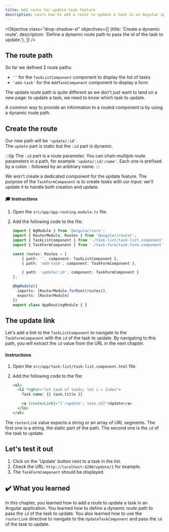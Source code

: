 ```yaml
---
title: Add route for update task feature
description: Learn how to add a route to update a task in an Angular application.
---
```



<Objective class="drop-shadow-xl" objectives={[
{title: 'Create a dynamic route', description: 'Define a dynamic route path to pass the id of the task to update.'},
]} />

## The route path

So far we defined 2 route paths:

- `''` for the `TaskListComponent` component to display the list of tasks
- `'add-task'` for the `AddTaskComponent` component to display a form

The update route path is quite different as we don't just want to land on a new page: to update a task, we need to know which task to update.

A common way to provide an information to a routed component is by using a dynamic route path.

## Create the route

Our new path will be `'update/:id'`.  
The `update` part is static but the `:id` part is dynamic.

:::tip
The `:id` part is a route parameter.
You can chain multiple route parameters in a path, for example `'update/:id/:name'`.
Each one is prefixed by a colon `:` followed by an arbitrary name.
:::

We won't create a dedicated component for the update feature.
The purpose of the `TaskFormComponent` is to create tasks with usr input: we'll update it to handle both creation and update.

#### 🎓 Instructions

<Steps>

1. Open the `src/app/app-routing.module.ts` file.

2. Add the following code to the file:

   ```typescript ins={"1. Add the route for the update task feature": 9-10}
   import { NgModule } from '@angular/core';
   import { RouterModule, Routes } from '@angular/router';
   import { TaskListComponent } from './task-list/task-list.component';
   import { TaskFormComponent } from './task-form/task-form.component';

   const routes: Routes = [
       { path: '', component: TaskListComponent },
       { path: 'add-task', component: TaskFormComponent },

       { path: 'update/:id', component: TaskFormComponent }
   ];

   @NgModule({
     imports: [RouterModule.forRoot(routes)],
     exports: [RouterModule]
   })
   export class AppRoutingModule { }
   ```



</Steps>

## The update link

Let's add a link to the `TaskListComponent` to navigate to the `TaskFormComponent` with the `id` of the task to update.
By navigating to this path, you will extract the `id` value from the URL in the next chapter.

#### Instructions

<Steps>

1. Open the `src/app/task-list/task-list.component.html` file.

2. Add the following code to the file:

    ```html ins={"1. Add the update button": 4-5}
    <ul>
      <li *ngFor="let task of tasks; let i = index">
        Task name: {{ task.title }}

        <a [routerLink]="['/update', task.id]">Update</a>
      </li>
    </ul>
    ```

</Steps>

The `routerLink` value expects a string or an array of URL segments.
The first one is a string, the static part of the path.
The second one is the `id` of the task to update.

## Let's test it out

<Steps>

1. Click on the 'Update' button next to a task in the list.
2. Check the URL:  `http://localhost:4200/update/1` for example.
3. The `TaskFormComponent` should be displayed.

</Steps>

## ✔️ What you learned

In this chapter, you learned how to add a route to update a task in an Angular application. You learned how to define a dynamic route path to pass the `id` of the task to update. You also learned how to use the `routerLink` directive to navigate to the `UpdateTaskComponent` and pass the `id` of
the task to update.

